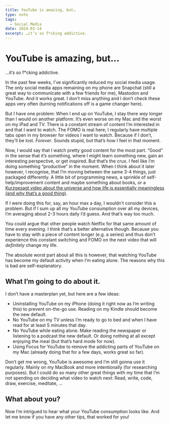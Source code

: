 ```yaml
---
title: YouTube is amazing, but…
type: note
tags:
  - Social Media
date: 2024-03-14
excerpt: …it’s so f*cking addictive.
---
```


# YouTube is amazing, but…

…it’s so f\*cking addictive.

In the past few weeks, I’ve significantly reduced my social media usage. The only social media apps remaining on my phone are Snapchat (still a great way to communicate with a few friends for me), Mastodon and YouTube. And it works great. I don’t miss anything and I don’t check these apps very often (turning notifications off is a game changer here).

But I have one problem: When I end up on YouTube, I stay there _way_ longer than I would on another platform. It’s even worse on my Mac and the worst on my iPad and TV. There is a constant stream of content I’m interested in and that I want to watch. The FOMO is real here; I regularly have multiple tabs open in my browser for videos I want to watch. Because if I don’t, they’ll be lost. _Forever_. Sounds stupid, but that’s how I feel in that moment.

Now, I would say that I watch pretty good content for the most part. “Good” in the sense that it’s something, where I might learn something new, gain an interesting perspective, or get inspired. But that’s the crux. I feel like I’m doing something “productive” in the moment. When I think about it later however, I recognise, that I’m moving between the same 3-4 things, just packaged differently. A little bit of programming news, a sprinkle of self-help/improvement content and maybe something about books, or a [Kurzgesagt video about the universe and how life is essentially meaningless (and why that’s a good thing)](https://youtu.be/dZmLL6fHb9Q?si=dDXu3mIvTwZzhTLm).

If I were doing this for, say, an hour max a day, I wouldn’t consider this a problem. But if I sum up all my YouTube consumption over all my devices, I’m averaging about 2-3 hours daily I’d guess. And that’s way too much.

You could argue that other people watch Netflix for that same amount of time every evening. I think that’s a better alternative though. Because you have to stay with a piece of content longer (e.g. a series) and thus don’t experience this constant switching and FOMO on the next video that will _definitely_ change my life.

The absolute worst part about all this is however, that watching YouTube has become my default activity when I’m eating alone. The reasons why this is bad are self-explanatory.

## What I’m going to do about it.

I don’t have a masterplan yet, but here are a few ideas:

- Uninstalling YouTube on my iPhone (doing it right now as I’m writing this) to prevent on-the-go use. Reading on my Kindle should become the new default.
- No YouTube on my TV unless I’m ready to go to bed and when I have read for at least 5 minutes that day.
- No YouTube while eating alone. Make reading the newspaper or listening to a podcast the new default. Or doing nothing at all except enjoying the meal (but that’s hard mode for now).
- Using Focus for YouTube to remove the addicting parts of YouTube on my Mac (already doing that for a few days, works great so far).

Don’t get me wrong, YouTube is awesome and I’m still gonna use it regularly. Mainly on my MacBook and more intentionally (for researching purposes). But I could do so many other great things with my time that I’m not spending on deciding what video to watch next: Read, write, code, draw, exercise, meditate, …

## What about you?

Now I’m intrigued to hear what your YouTube consumption looks like. And let me know if you have any other tips, that worked for you!
